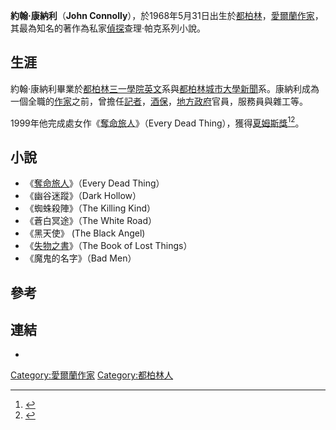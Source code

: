 {{Infobox writer
| name          = John Connolly
| image         = Connolly, John.jpg
| caption       = 約翰·康納利
| birth_date    = {{Birth date and age|1968|5|31}}
| birth_place   = [[都柏林|都柏林]]
| death_date    = 
| death_place   = 
| occupation    = 作家
| genre         = [[犯罪小說|犯罪小說]], [[恐怖小說|恐怖小說]], [[奇幻小說|奇幻小說]], [[科幻小說|科幻小說]]
| movement      = 
| notable_works = 《[[奪命旅人|奪命旅人]]》（Every Dead Thing）
| website       = {{URL|http://www.johnconnollybooks.com}}
| signature     = 
| misc          = 
}}
'''約翰·康納利'''（'''John Connolly'''），於1968年5月31日出生於[[都柏林|都柏林]]，[[愛爾蘭|愛爾蘭]][[作家|作家]]，其最為知名的著作為私家[[偵探|偵探]]查理·帕克系列小說。

==生涯==
約翰·康納利畢業於[[都柏林三一學院|都柏林三一學院]][[英文|英文]]系與[[都柏林城市大學|都柏林城市大學]][[新聞|新聞]]系。康納利成為一個全職的[[作家|作家]]之前，曾擔任[[記者|記者]]，[[酒保|酒保]]，[[地方政府|地方政府]]官員，服務員與雜工等。

1999年他完成處女作《[[奪命旅人|奪命旅人]]》（Every Dead Thing），獲得[[夏姆斯獎|夏姆斯獎]]<ref>{{Cite web |url=http://www.thrillingdetective.com/trivia/triv72.html |title=Private Eye Writers of America: The Shamus Awards |accessdate=2013-08-07 |archive-date=2011-08-07 |archive-url=https://web.archive.org/web/20110807082823/http://www.thrillingdetective.com/trivia/triv72.html |dead-url=no }}</ref><ref>{{Cite web |url=http://awards.omnimystery.com/mystery-awards-shamus.html#.Uaj4buuFXI0 |title=存档副本 |accessdate=2013-08-07 |archive-date=2012-02-28 |archive-url=https://web.archive.org/web/20120228185219/http://awards.omnimystery.com/mystery-awards-shamus.html#.Uaj4buuFXI0 |dead-url=no }}</ref>。

==小說==
*《[[奪命旅人|奪命旅人]]》（Every Dead Thing）
*《幽谷迷蹤》（Dark Hollow）
*《蜘蛛殺陣》（The Killing Kind）
*《蒼白冥途》（The White Road）
*《黑天使》 (The Black Angel)
*《[[失物之書|失物之書]]》（The Book of Lost Things）
*《魔鬼的名字》（Bad Men）

==參考 ==
{{reflist}}

==連結==
* {{Official website|http://www.johnconnollybooks.com}}

{{Authority control}}
{{DEFAULTSORT:Connolly, John}}

[[Category:愛爾蘭作家|Category:愛爾蘭作家]]
[[Category:都柏林人|Category:都柏林人]]
